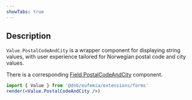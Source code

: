```yaml
---
showTabs: true
---
```


## Description

`Value.PostalCodeAndCity` is a wrapper component for displaying string values, with user experience tailored for Norwegian postal code and city values.

There is a corresponding [Field.PostalCodeAndCity](/uilib/extensions/forms/feature-fields/PostalCodeAndCity) component.

```jsx
import { Value } from '@dnb/eufemia/extensions/forms'
render(<Value.PostalCodeAndCity />)
```

